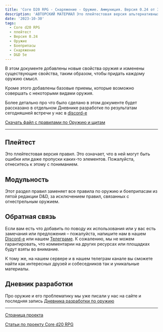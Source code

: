 ```yaml
---
title: 'Core D20 RPG - Снаряжение - Оружие. Аммуниция. Версия 0.24 от 30.10.2023'
description: 'АВТОРСКИЙ МАТЕРИАЛ Это плейтестовая версия альтернативных правил по оружию для пятой редакции Dungeons & Dragons, в которых мы пытаемся исправить недостатки базовой редакции правил #cored20rpg #dnd5e #equipment #armor #shields'
date: '2023-10-30'
tags:
  - Core d20 RPG
  - плейтест
  - Версия 0.24
  - Оружие
  - Боеприпасы
  - Снаряжение
  - D&D 5e
---
```


В этом документе добавлены новые свойства оружия и изменены существующие свойства, таким образом, чтобы придать каждому оружию смысл.

Кроме этого добавлены базовые приемы, которые возможно совершать с некоторыми видами оружия.

Более детально про что было сделано в этом документе будет рассказано в отдельном Дневнике разработке по результатам сегодняшней встречи у нас в [discord-е](https://discord.gg/yrJqvCqU3w)

[Скачать файл с правилами по Оружию и щитам](https://1drv.ms/b/s!Atcrhwwo1lBA49tA8lNnewsPih7Iog?e=7M62dv)

---

## Плейтест

Это плейтестовая версия правил. Это означает, что в ней могут быть ошибки или даже пропуски каких-то элементов. Пожалуйста, отнеситесь к этому с пониманием.

## Модульность

Этот раздел правил заменяет все правила по оружию и боеприпасам из пятой редакции D&D, за исключением правил, связанных с огнестрельным оружием.

## Обратная связь

Если вам есть что добавить по поводу их использования или у вас есть замечания или предложения – пожалуйста, напишите нам в нашем [Discord-е](https://discord.gg/yrJqvCqU3w) или нашем [Телеграме](https://t.me/cyborgs_and_mages). К сожалению, мы не можем гарантировать, что комментарии на других ресурсах или площадках будут взяты во внимание.

К тому же, на нашем сервере и в нашем телеграм канале вы сможете найти как интересных друзей и собеседников так и уникальные материалы.

## Дневник разработки

Про оружие и его проблематику мы уже писали у нас на сайте и последняя запись [Дневника разработки по оружию](/posts/core-d20/design-diary-equipment-weapons-1)

---

[Страница проекта](https://cyborgsandmages.com/cored20rpg/)

[Статьи по проекту Core d20 RPG](https://cyborgsandmages.com/core-d20/1)
